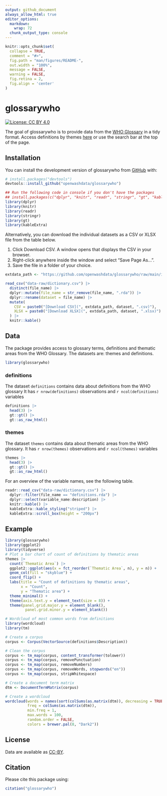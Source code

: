 ```yaml
---
output: github_document
always_allow_html: true
editor_options: 
  markdown: 
    wrap: 72
  chunk_output_type: console
---
```


<!-- README.md is generated from README.Rmd. Please edit that file -->

```r
knitr::opts_chunk$set(
  collapse = TRUE,
  comment = "#>",
  fig.path = "man/figures/README-",
  out.width = "100%",
  message = FALSE,
  warning = FALSE,
  fig.retina = 2,
  fig.align = 'center'
)
```

# glossarywho

<!-- badges: start -->

[![License: CC BY
4.0](https://img.shields.io/badge/License-CC_BY_4.0-lightgrey.svg)](https://creativecommons.org/licenses/by/4.0/)

<!-- badges: end -->

The goal of glossarywho is to provide data from the [WHO Glossary](https://www.who.int/publications/i/item/9789240105485) in a tidy format. Access definitions by themes [here](https://openwashdata.github.io/glossarywho/articles/Themes.html) or use the search bar at the top of the page.

## Installation

You can install the development version of glossarywho from
[GitHub](https://github.com/) with:

``` r
# install.packages("devtools")
devtools::install_github("openwashdata/glossarywho")
```

```r
## Run the following code in console if you don't have the packages
## install.packages(c("dplyr", "knitr", "readr", "stringr", "gt", "kableExtra"))
library(dplyr)
library(knitr)
library(readr)
library(stringr)
library(gt)
library(kableExtra)
```

Alternatively, you can download the individual datasets as a CSV or XLSX
file from the table below.

1.  Click Download CSV. A window opens that displays the CSV in
    your browser.
2.  Right-click anywhere inside the window and select "Save Page As...".
3.  Save the file in a folder of your choice.

```r

extdata_path <- "https://github.com/openwashdata/glossarywho/raw/main/inst/extdata/"

read_csv("data-raw/dictionary.csv") |> 
  distinct(file_name) |> 
  dplyr::mutate(file_name = str_remove(file_name, ".rda")) |> 
  dplyr::rename(dataset = file_name) |> 
  mutate(
    CSV = paste0("[Download CSV](", extdata_path, dataset, ".csv)"),
    XLSX = paste0("[Download XLSX](", extdata_path, dataset, ".xlsx)")
  ) |> 
  knitr::kable()

```

## Data

The package provides access to glossary terms, definitions and thematic areas from the WHO Glossary. The datasets are: themes and definitions.

```r
library(glossarywho)
```

### definitions

The dataset `definitions` contains data about definitions from the WHO glossary It has
`r nrow(definitions)` observations and `r ncol(definitions)`
variables

```r
definitions |> 
  head(3) |> 
  gt::gt() |>
  gt::as_raw_html()
```

### themes

The dataset `themes` contains data about thematic areas from the WHO glossary. It has
`r nrow(themes)` observations and `r ncol(themes)`
variables

```r
themes |> 
  head(3) |> 
  gt::gt() |>
  gt::as_raw_html()
```


For an overview of the variable names, see the following table.

```r
readr::read_csv("data-raw/dictionary.csv") |>
  dplyr::filter(file_name == "definitions.rda") |>
  dplyr::select(variable_name:description) |> 
  knitr::kable() |> 
  kableExtra::kable_styling("striped") |> 
  kableExtra::scroll_box(height = "200px")
```

## Example

```r
library(glossarywho)
library(ggplot2)
library(tidyverse)
# Plot a bar chart of count of definitions by thematic areas 
themes |> 
  count(`Thematic Area`) |> 
  ggplot2::ggplot(aes(x = fct_reorder(`Thematic Area`, n), y = n)) +
  geom_col(fill = "skyblue") +
  coord_flip() +
  labs(title = "Count of definitions by thematic areas",
       x = "Count",
       y = "Thematic area") +
  theme_minimal() +
  theme(axis.text.y = element_text(size = 8)) +
  theme(panel.grid.major.y = element_blank(),
         panel.grid.minor.y = element_blank())

```

```r
# Wordcloud of most common words from definitions
library(wordcloud)
library(tm)

# Create a corpus
corpus <- Corpus(VectorSource(definitions$Description))

# Clean the corpus
corpus <- tm_map(corpus, content_transformer(tolower))
corpus <- tm_map(corpus, removePunctuation)
corpus <- tm_map(corpus, removeNumbers)
corpus <- tm_map(corpus, removeWords, stopwords("en"))
corpus <- tm_map(corpus, stripWhitespace)

# Create a document term matrix
dtm <- DocumentTermMatrix(corpus)

# Create a wordcloud
wordcloud(words = names(sort(colSums(as.matrix(dtm)), decreasing = TRUE)),
          freq = colSums(as.matrix(dtm)),
          min.freq = 1,
          max.words = 100,
          random.order = FALSE,
          colors = brewer.pal(8, "Dark2"))
```


## License

Data are available as
[CC-BY](https://github.com/openwashdata/%7B%7B%7Bpackagename%7D%7D%7D/blob/main/LICENSE.md).

## Citation

Please cite this package using:

```r
citation("glossarywho")
```
